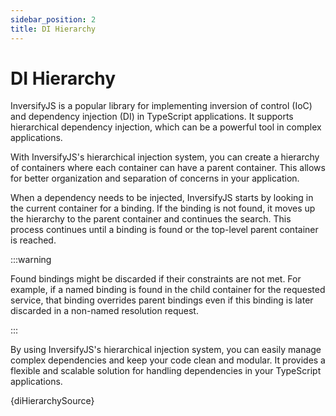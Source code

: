```yaml
---
sidebar_position: 2
title: DI Hierarchy
---
```


# DI Hierarchy

InversifyJS is a popular library for implementing inversion of control (IoC) and dependency injection (DI) in TypeScript applications. It supports hierarchical dependency injection, which can be a powerful tool in complex applications.

With InversifyJS's hierarchical injection system, you can create a hierarchy of containers where each container can have a parent container. This allows for better organization and separation of concerns in your application.

When a dependency needs to be injected, InversifyJS starts by looking in the current container for a binding. If the binding is not found, it moves up the hierarchy to the parent container and continues the search. This process continues until a binding is found or the top-level parent container is reached.

:::warning

Found bindings might be discarded if their constraints are not met. For example, if a named binding is found in the child container for the requested service, that binding overrides parent bindings even if this binding is later discarded in a non-named resolution request.

:::

By using InversifyJS's hierarchical injection system, you can easily manage complex dependencies and keep your code clean and modular. It provides a flexible and scalable solution for handling dependencies in your TypeScript applications.

<CodeBlock language="ts">{diHierarchySource}</CodeBlock>
